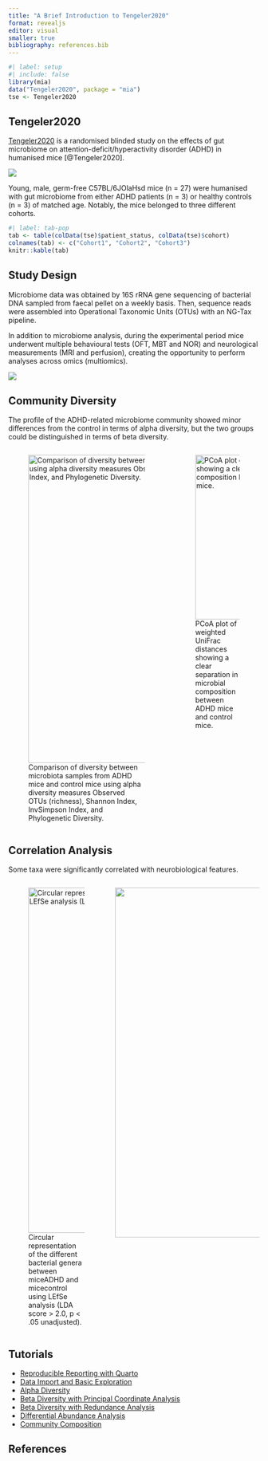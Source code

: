 ```yaml
---
title: "A Brief Introduction to Tengeler2020"
format: revealjs
editor: visual
smaller: true
bibliography: references.bib
---
```


```r
#| label: setup
#| include: false
library(mia)
data("Tengeler2020", package = "mia")
tse <- Tengeler2020
```

## Tengeler2020

[Tengeler2020](https://microbiome.github.io/mia/reference/mia-datasets.html) is a randomised blinded study on the effects of gut microbiome on attention-deficit/hyperactivity disorder (ADHD) in humanised mice [@Tengeler2020].

![](images/tengeler_paper.png){fig-align="center"}

Young, male, germ-free C57BL/6JOlaHsd mice (n = 27) were humanised with gut microbiome from either ADHD patients (n = 3) or healthy controls (n = 3) of matched age. Notably, the mice belonged to three different cohorts.

```r
#| label: tab-pop
tab <- table(colData(tse)$patient_status, colData(tse)$cohort)
colnames(tab) <- c("Cohort1", "Cohort2", "Cohort3")
knitr::kable(tab)
```

## Study Design

Microbiome data was obtained by 16S rRNA gene sequencing of bacterial DNA sampled from faecal pellet on a weekly basis. Then, sequence reads were assembled into Operational Taxonomic Units (OTUs) with an NG-Tax pipeline.

In addition to microbiome analysis, during the experimental period mice underwent multiple behavioural tests (OFT, MBT and NOR) and neurological measurements (MRI and perfusion), creating the opportunity to perform analyses across omics (multiomics).

![](images/tengeler_timeline.png)

## Community Diversity

The profile of the ADHD-related microbiome community showed minor differences from the control in terms of alpha diversity, but the two groups could be distinguished in terms of beta diversity.

::: columns
::: {.column width="65%"}
![Comparison of diversity between microbiota samples from ADHD mice and control mice using alpha diversity measures Observed OTUs (richness), Shannon Index, InvSimpson Index, and Phylogenetic Diversity.](images/tengeler_alpha.png){fig-align="center" width="618"}
:::

::: {.column width="35%"}
![PCoA plot of weighted UniFrac distances showing a clear separation in microbial composition between ADHD mice and control mice.](images/tengeler_beta.png){fig-align="center" width="330"}
:::
:::

## Correlation Analysis

Some taxa were significantly correlated with neurobiological features.

::: columns
::: {.column width="40%"}
![Circular representation of the different bacterial genera between miceADHD and micecontrol using LEfSe analysis (LDA score \> 2.0, p \< .05 unadjusted).](images/tengeler_phylotree.png){fig-align="center" width="693"}
:::

::: {.column width="60%"}
![](images/tengeler_cor.png){fig-align="center" width="702"}
:::
:::

## Tutorials

::: nonincremental
-   [Reproducible Reporting with Quarto](https://microbiome.github.io/outreach/tengeler_quarto.html)
-   [Data Import and Basic Exploration](https://microbiome.github.io/outreach/tengeler_basic_exploration.html)
-   [Alpha Diversity](https://microbiome.github.io/outreach/tengeler_alpha_diversity.html)
-   [Beta Diversity with Principal Coordinate Analysis](https://microbiome.github.io/outreach/tengeler_pcoa.html)
-   [Beta Diversity with Redundance Analysis](https://microbiome.github.io/outreach/tengeler_dbrda.html)
-   [Differential Abundance Analysis](https://microbiome.github.io/outreach/tengeler_differential_abundance.html)
-   [Community Composition](https://microbiome.github.io/outreach/tengeler_community_composition.html)
:::

## References
